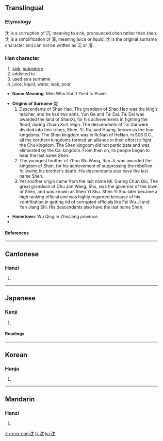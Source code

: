 {{see|沉|瀋}}

==Translingual==
===Etymology===
沈 is a corruption of 沉, meaning to sink, pronounced chen rather than shen.  沈 is a simplification of 瀋, meaning juice or liquid.  沈 is the original surname character and can not be written as 沉 or 瀋.  
===Han character===
{{Han char|rn=85|rad=水|as=04|sn=7|four=3411<sub>2</sub>|canj=水中月山 (ELBU)}}
# [[sink]], [[submerge]]
# addicted to
# used as a surname
# juice, liquid, water, leak, pour



* '''Name Meaning''': Men Who Don't Yield to Power

* '''Origins of Surname 沈'''
*# Descendants of Shao Hao. The grandson of Shao Hao was the king’s teacher, and he had two sons, Yun Ge and Tai Dai. Tai Dai was awarded the land of ShanXi, for his achievements in fighting the flood, during Zhuan Xu’s reign. The descendants of Tai Dai were divided into four tribes, Shen, Yi, Ru, and Huang, known as the four kingdoms. The Shen kingdom was in RuNan of HeNan. In 506 B.C., all the northern kingdoms formed an alliance in their effort to fight the Chu kingdom. The Shen kingdom did not participate and was eliminated by the Cai kingdom. From then on, its people began to bear the last name Shen.
*# The youngest brother of Zhou Wu Wang, Ran Ji, was awarded the kingdom of Shen, for his achievement of suppressing the rebellion following his brother’s death. His descendants also have the last name Shen.
*# Yet another origin came from the last name Mi. During Chun Qiu, The great grandson of Chu Jon Wang, Shu, was the governor of the town of Shen, and was known as Shen Yi Shu. Shen Yi Shu later became a high ranking official and was highly regarded because of his contribution in getting rid of corrupted officials like Fei Wu Ji and Yan Jiang Shi. His descendants also have the last name Shen.

* '''Hometown''': Wu Qing in ZheJiang province
*
====References====
{{Han ref|kx=0610.060|dkj=17189|dj=1002.150|hdz=31572.070|uh=6C88|ud=27784|bh=A848|bd=43080}}

----
==Cantonese==
===Hanzi===
{{yue-hanzi|jyut=|y=sam2}}
# {{defn|Cantonese}}

----
==Japanese==
===Kanji===
{{ja-kanji|grade=c|rs=水04}}
# {{defn|Japanese}} 
====Readings====
{{ja-readings|on=[[ちん]] (chin), [[じん]] (jin), [[しん]] (shin)|kun=[[しずむ]] (shizumu), [[しずめる]] (shizumeru)}}

----
==Korean==
===Hanja===
{{ko-hanja|hangeul=[[침]], [[심]]|eumhun=|rv=chim, sim|mr=ch'im, sim|y=chim, sim}}
# {{defn|Korean}}

----
==Mandarin==
===Hanzi===
{{cmn-hanzi|tra=瀋|pin=[[shěn]] (shen3)|wg=shen<sup>3</sup>}}
# {{defn|Mandarin}}


[[zh-min-nan:沈]]
[[fr:沈]]
[[ko:沈]]